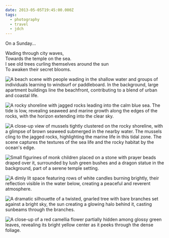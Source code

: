 ```yaml
---
date: 2013-05-05T19:45:00.000Z
tags:
  - photography
  - travel
  - jdch
---
```

On a Sunday...

Wading through city waves,<br/>
Towards the temple on the sea.<br/>
I see old trees curling themselves around the sun<br/>
To awaken their secret blooms.

![A beach scene with people wading in the shallow water and groups of individuals learning to windsurf or paddleboard. In the background, large apartment buildings line the beachfront, contributing to a blend of urban and coastal life.](../../assets/photos/20130505-IMG_6218.jpg)

![A rocky shoreline with jagged rocks leading into the calm blue sea. The tide is low, revealing seaweed and marine growth along the edges of the rocks, with the horizon extending into the clear sky.](../../assets/photos/20130505-IMG_6191.jpg)

![A close-up view of mussels tightly clustered on the rocky shoreline, with a glimpse of brown seaweed submerged in the nearby water. The mussels cling to the jagged rocks, highlighting the marine life in this tidal zone. The scene captures the textures of the sea life and the rocky habitat by the ocean's edge.](../../assets/photos/20130505-IMG_6193.jpg)

![Small figurines of monk children placed on a stone with prayer beads draped over it, surrounded by lush green bushes and a dragon statue in the background, part of a serene temple setting.](../../assets/photos/20130505-IMG_6168.jpg)

![A dimly lit space featuring rows of white candles burning brightly, their reflection visible in the water below, creating a peaceful and reverent atmosphere.](../../assets/photos/20130505-IMG_6162.jpg)

![A dramatic silhouette of a twisted, gnarled tree with bare branches set against a bright sky, the sun creating a glowing halo behind it, casting sunbeams through the branches.](../../assets/photos/20130505-IMG_6235.jpg)

![A close-up of a red camellia flower partially hidden among glossy green leaves, revealing its bright yellow center as it peeks through the dense foliage.](../../assets/photos/20130505-IMG_6239.jpg)
